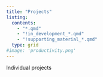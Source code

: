 ```yaml
---
title: "Projects"
listing:
  contents:
    - "*.qmd"
    - "!in_development_*.qmd"
    - "!supporting_material_*.qmd"
  type: grid
#image: 'productivity.png'
---
```


Individual projects
